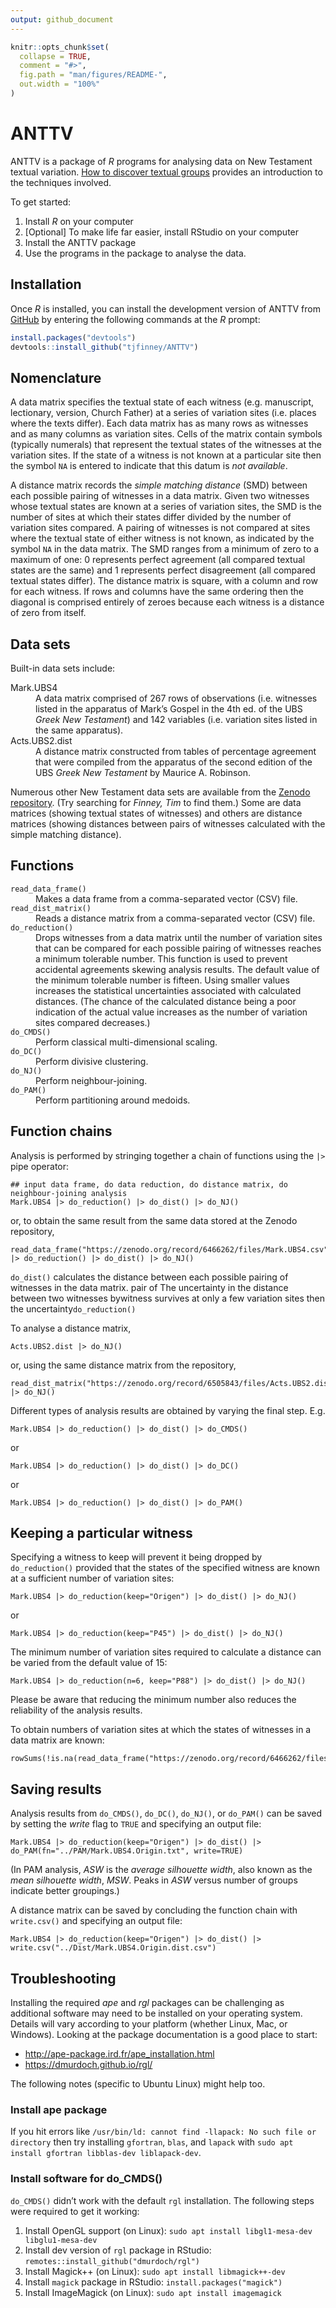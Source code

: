 ```yaml
---
output: github_document
---
```


<!-- README.md is generated from README.Rmd. Please edit that file -->

```r
knitr::opts_chunk$set(
  collapse = TRUE,
  comment = "#>",
  fig.path = "man/figures/README-",
  out.width = "100%"
)
```

# ANTTV

<!-- badges: start -->
<!-- badges: end -->

ANTTV is a package of *R* programs for analysing data on New Testament textual variation. [How to discover textual groups](https://www.tfinney.net/Groups/index.xhtml) provides an introduction to the techniques involved.

To get started:

1. Install *R* on your computer
2. [Optional] To make life far easier, install RStudio on your computer
3. Install the ANTTV package
4. Use the programs in the package to analyse the data.

## Installation

Once *R* is installed, you can install the development version of ANTTV from [GitHub](https://github.com/) by entering the following commands at the *R* prompt:

``` r
install.packages("devtools")
devtools::install_github("tjfinney/ANTTV")
```

## Nomenclature

A data matrix specifies the textual state of each witness (e.g. manuscript, lectionary, version, Church Father) at a series of variation sites (i.e. places where the texts differ). Each data matrix has as many rows as witnesses and as many columns as variation sites. Cells of the matrix contain symbols (typically numerals) that represent the textual states of the witnesses at the variation sites. If the state of a witness is not known at a particular site then the symbol `NA` is entered to indicate that this datum is *not available*.

A distance matrix records the *simple matching distance* (SMD) between each possible pairing of witnesses in a data matrix. Given two witnesses whose textual states are known at a series of variation sites, the SMD is the number of sites at which their states differ divided by the number of variation sites compared. A pairing of witnesses is not compared at sites where the textual state of either witness is not known, as indicated by the symbol `NA` in the data matrix. The SMD ranges from a minimum of zero to a maximum of one: 0 represents perfect agreement (all compared textual states are the same) and 1 represents perfect disagreement (all compared textual states differ). The distance matrix is square, with a column and row for each witness. If rows and columns have the same ordering then the diagonal is comprised entirely of zeroes because each witness is a distance of zero from itself.

## Data sets

Built-in data sets include:

Mark.UBS4
: A data matrix comprised of 267 rows of observations (i.e. witnesses listed in the apparatus of Mark's Gospel in the 4th ed. of the UBS *Greek New Testament*) and 142 variables (i.e. variation sites listed in the same apparatus).

Acts.UBS2.dist
: A distance matrix constructed from tables of percentage agreement that were compiled from the apparatus of the second edition of the UBS *Greek New Testament* by Maurice A. Robinson. 

Numerous other New Testament data sets are available from the [Zenodo repository](https://zenodo.org/). (Try searching for *Finney, Tim* to find them.) Some are data matrices (showing textual states of witnesses) and others are distance matrices (showing distances between pairs of witnesses calculated with the simple matching distance).

## Functions

`read_data_frame()`
: Makes a data frame from a comma-separated vector (CSV) file.

`read_dist_matrix()`
: Reads a distance matrix from a comma-separated vector (CSV) file.

`do_reduction()`
: Drops witnesses from a data matrix until the number of variation sites that can be compared for each possible pairing of witnesses reaches a minimum tolerable number. This function is used to prevent accidental agreements skewing analysis results. The default value of the minimum tolerable number is fifteen. Using smaller values increases the statistical uncertainties associated with calculated distances. (The chance of the calculated distance being a poor indication of the actual value increases as the number of variation sites compared decreases.) 

`do_CMDS()`
: Perform classical multi-dimensional scaling.

`do_DC()`
: Perform divisive clustering.

`do_NJ()`
: Perform neighbour-joining.

`do_PAM()`
: Perform partitioning around medoids.

## Function chains

Analysis is performed by stringing together a chain of functions using the `|>` pipe operator:

```
## input data frame, do data reduction, do distance matrix, do neighbour-joining analysis
Mark.UBS4 |> do_reduction() |> do_dist() |> do_NJ()
```

or, to obtain the same result from the same data stored at the Zenodo repository, 

```
read_data_frame("https://zenodo.org/record/6466262/files/Mark.UBS4.csv") |> do_reduction() |> do_dist() |> do_NJ()
```

`do_dist()` calculates the distance between each possible pairing of witnesses in the data matrix. pair of The uncertainty in the distance between two witnesses bywitness survives at only a few variation sites then the uncertainty`do_reduction()` 

To analyse a distance matrix,

```
Acts.UBS2.dist |> do_NJ()
```

or, using the same distance matrix from the repository,

```
read_dist_matrix("https://zenodo.org/record/6505843/files/Acts.UBS2.dist.csv") |> do_NJ()
```

Different types of analysis results are obtained by varying the final step. E.g.

```
Mark.UBS4 |> do_reduction() |> do_dist() |> do_CMDS()
```

or

```
Mark.UBS4 |> do_reduction() |> do_dist() |> do_DC()
```

or

```
Mark.UBS4 |> do_reduction() |> do_dist() |> do_PAM()
```

## Keeping a particular witness

Specifying a witness to keep will prevent it being dropped by `do_reduction()` provided that the states of the specified witness are known at a sufficient number of variation sites:

```
Mark.UBS4 |> do_reduction(keep="Origen") |> do_dist() |> do_NJ()
```

or

```
Mark.UBS4 |> do_reduction(keep="P45") |> do_dist() |> do_NJ()
```

The minimum number of variation sites required to calculate a distance can be varied from the default value of 15:

```
Mark.UBS4 |> do_reduction(n=6, keep="P88") |> do_dist() |> do_NJ()
```

Please be aware that reducing the minimum number also reduces the reliability of the analysis results.

To obtain numbers of variation sites at which the states of witnesses in a data matrix are known:

```
rowSums(!is.na(read_data_frame("https://zenodo.org/record/6466262/files/Mark.UBS4.csv")))
```

## Saving results

Analysis results from `do_CMDS()`, `do_DC()`, `do_NJ()`, or `do_PAM()` can be saved by setting the *write* flag to `TRUE` and specifying an output file:

```
Mark.UBS4 |> do_reduction(keep="Origen") |> do_dist() |> do_PAM(fn="../PAM/Mark.UBS4.Origin.txt", write=TRUE)
```

(In PAM analysis, *ASW* is the *average silhouette width*, also known as the *mean silhouette width*, *MSW*. Peaks in *ASW* versus number of groups indicate better groupings.)

A distance matrix can be saved by concluding the function chain with `write.csv()` and specifying an output file:

```
Mark.UBS4 |> do_reduction(keep="Origen") |> do_dist() |> write.csv("../Dist/Mark.UBS4.Origin.dist.csv")
```

## Troubleshooting

Installing the required *ape* and *rgl* packages can be challenging as additional software may need to be installed on your operating system. Details will vary according to your platform (whether Linux, Mac, or Windows). Looking at the package documentation is a good place to start:

* <http://ape-package.ird.fr/ape_installation.html>
* <https://dmurdoch.github.io/rgl/>

The following notes (specific to Ubuntu Linux) might help too. 

### Install ape package

If you hit errors like `/usr/bin/ld: cannot find -llapack: No such file or directory` then try installing `gfortran`, `blas`, and `lapack` with `sudo apt install gfortran libblas-dev liblapack-dev`.

### Install software for do_CMDS()

`do_CMDS()` didn't work with the default `rgl` installation. The following steps were required to get it working:

1. Install OpenGL support (on Linux): `sudo apt install libgl1-mesa-dev libglu1-mesa-dev`
2. Install dev version of `rgl` package in RStudio: `remotes::install_github("dmurdoch/rgl")`
3. Install Magick++ (on Linux): `sudo apt install libmagick++-dev`
4. Install `magick` package in RStudio: `install.packages("magick")`
5. Install ImageMagick (on Linux): `sudo apt install imagemagick`

